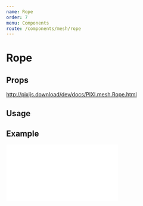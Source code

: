 ```yaml
---
name: Rope
order: 7
menu: Components
route: /components/mesh/rope
---
```



# Rope

## Props

http://pixijs.download/dev/docs/PIXI.mesh.Rope.html

## Usage

<Playground>
  <Stage width={500} height={300} options={{ backgroundColor: 0xeef1f5 }}>
    <Rope
      points={
        [
          new PIXI.Point(0, 150),
          new PIXI.Point(100, 100),
          new PIXI.Point(150, 150),
          new PIXI.Point(200, 100),
          new PIXI.Point(400, 150),
        ]
      }
      image={'https://s3-us-west-2.amazonaws.com/s.cdpn.io/693612/snake.png'} />
  </Stage>
</Playground>

## Example

<iframe 
  height={500} 
  scrolling="no"
  title="Container" 
  src="//codepen.io/inlet/embed/aecfbdab7d8d320d2ae19ca800d77594/?height=300&theme-id=33987&default-tab=result&embed-version=2"
  frameBorder="no" 
  allowransparency="true"
  allowFullScreen="true"
  style={{ width: '100%' }} />
